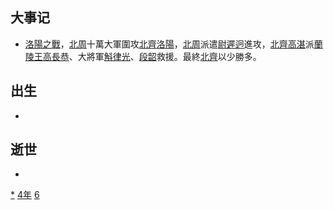 {{yearTOC|564|高昌'''[[延昌_(麴乾固)|延昌]]四年'''；北齊'''[[河清|河清]]三年'''；西梁'''[[天保_(萧岿)|天保]]三年'''；南朝陳'''[[天嘉|天嘉]]五年'''；北周'''[[保定_(宇文邕)|保定]]四年'''；新罗'''[[開國_(新羅)|開國]]十四年'''}}

== 大事记 ==
*[[洛陽之戰|洛陽之戰]]，[[北周|北周]]十萬大軍圍攻[[北齊|北齊]][[洛陽|洛陽]]，[[北周|北周]]派遣[[尉遲迥|尉遲迥]]進攻，[[北齊|北齊]][[高湛|高湛]]派[[蘭陵王|蘭陵王]][[高長恭|高長恭]]、大將軍[[斛律光|斛律光]]、[[段韶|段韶]]救援。最終[[北齊|北齊]]以少勝多。

== 出生 ==
*

== 逝世 ==
{{Wikisource year mention}}
*

[[Category:564年|*]]
[[Category:560年代|4年]]
[[Category:6世纪各年|6]]